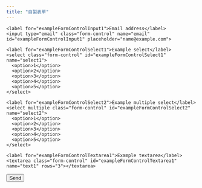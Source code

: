 ```yaml
---
title: "自製表單"
---
```


<!-- html_preserve -->

<form name='submit-to-google-sheet'>
  <div class="form-group">
    <label for="exampleFormControlInput1">Email address</label>
    <input type="email" class="form-control" name="email" id="exampleFormControlInput1" placeholder="name@example.com">
  </div>
  <div class="form-group">
    <label for="exampleFormControlSelect1">Example select</label>
    <select class="form-control" id="exampleFormControlSelect1" name="select1">
      <option>1</option>
      <option>2</option>
      <option>3</option>
      <option>4</option>
      <option>5</option>
    </select>
  </div>
  <div class="form-group">
    <label for="exampleFormControlSelect2">Example multiple select</label>
    <select multiple class="form-control" id="exampleFormControlSelect2" name="select2">
      <option>1</option>
      <option>2</option>
      <option>3</option>
      <option>4</option>
      <option>5</option>
    </select>
  </div>
  <div class="form-group">
    <label for="exampleFormControlTextarea1">Example textarea</label>
    <textarea class="form-control" id="exampleFormControlTextarea1" name="text1" rows="3"></textarea>
  </div>
  <button type="submit">Send</button>
</form>

<script>
  const scriptURL = 'https://script.google.com/macros/s/AKfycbySCCy4_8CwCGrZ9YswdM0JdcO-VIa0Vn8fWtJcYeyl4nBgsHDY/exec'
  const form = document.forms['submit-to-google-sheet']

  form.addEventListener('submit', e => {
    e.preventDefault()
    fetch(scriptURL, { method: 'POST', body: new FormData(form)})
      .then(response => console.log('Success!', response))
      .catch(error => console.error('Error!', error.message))
  })
</script>

<!--/html_preserce-->
